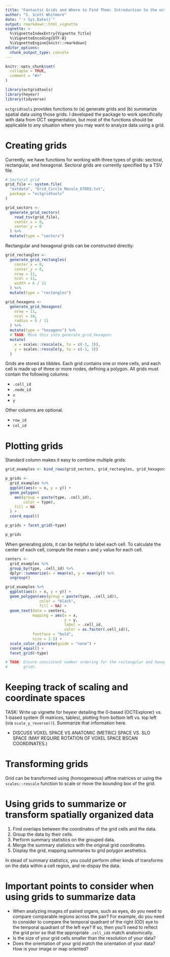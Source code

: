 ```yaml
---
title: "Fantastic Grids and Where to Find Them: Introduction to the octgridtools Package"
author: "S. Scott Whitmore"
date: "`r Sys.Date()`"
output: rmarkdown::html_vignette
vignette: >
  %\VignetteIndexEntry{Vignette Title}
  %\VignetteEncoding{UTF-8}
  %\VignetteEngine{knitr::rmarkdown}
editor_options: 
  chunk_output_type: console
---
```


```r
knitr::opts_chunk$set(
  collapse = TRUE,
  comment = "#>"
)

library(octgridtools)
library(heyexr)
library(tidyverse)
```

`octgridtools` provides functions to (a) generate grids and (b) summarize 
spatial data using those grids. I developed the package to work specifically
with data from OCT segmentation, but most of the functions should be applicable
to any situation where you may want to analyze data using a grid.

# Creating grids

Currently, we have functions for working with three types of grids: sectoral,
rectangular, and hexagonal. Sectoral grids are currently specified by a TSV
file.

```r
# Sectoral grid
grid_file <- system.file(
  "extdata", "Grid_Circle_Macula_ETDRS.txt",
  package = "octgridtools"
)

grid_sectors <-
  generate_grid_sectors(
    read_tsv(grid_file),
    center_x = 0,
    center_y = 0
  ) %>%
  mutate(type = "sectors")
```

Rectangular and hexagonal grids can be constructed directly:

```r
grid_rectangles <-
  generate_grid_rectangles(
    center_x = 0,
    center_y = 0,
    nrow = 11,
    ncol = 11,
    width = 6 / 11
  ) %>%
  mutate(type = "rectangles")

grid_hexagons <-
  generate_grid_hexagons(
    nrow = 11,
    ncol = 10,
    radius = 6 / 11
  ) %>%
  mutate(type = "hexagons") %>%
  # TASK: Move this into generate_grid_hexagons
  mutate(
    x = scales::rescale(x, to = c(-3, 3)),
    y = scales::rescale(y, to = c(-3, 3))
  )
```


Grids are stored as tibbles. Each grid contains one or more cells, and each cell
is made up of three or more nodes, defining a polygon. All grids must contain
the following columns:

* `.cell_id`
* `.node_id`
* `x`
* `y`

Other columns are optional.

* `row_id`
* `col_id`

# Plotting grids

Standard column makes it easy to combine multiple grids:

```r
grid_examples <- bind_rows(grid_sectors, grid_rectangles, grid_hexagons)

p_grids <- 
  grid_examples %>%
  ggplot(aes(x = x, y = y)) +
  geom_polygon(
    aes(group = paste(type, .cell_id), 
        color = type),
    fill = NA
  ) +
  coord_equal()

p_grids + facet_grid(~type)
```

```r
p_grids
```

When generating plots, it can be helpful to label each cell. To calculate the 
center of each cell, compute the mean `x` and `y` value for each cell.

```r
centers <- 
  grid_examples %>%
  group_by(type, .cell_id) %>%
  dplyr::summarize(x = mean(x), y = mean(y)) %>%
  ungroup()

grid_examples %>%
  ggplot(aes(x = x, y = y)) +
  geom_polygon(aes(group = paste(type, .cell_id)),
               color = "black", 
               fill = NA) +
  geom_text(data = centers,
            mapping = aes(x = x, 
                          y = y, 
                          label = .cell_id, 
                          color = as.factor(.cell_id)),
            fontface = "bold",
            size = 2.5) +
  scale_color_discrete(guide = "none") +
  coord_equal() +
  facet_grid(~type)

# TASK: Ensure consistent number ordering for the rectangular and hexagonal
#       grids.
```


# Keeping track of scaling and coordinate spaces

TASK: Write up vignette for heyexr detailing the 0-based (OCTExplorer) vs. 
1-based system (R matrices, tables), plotting from bottom left vs. top left 
(via `scale_y_reverse()`). Summarize that information here.

* DISCUSS VOXEL SPACE VS ANATOMIC (METRIC) SPACE VS. SLO SPACE (MAY REQUIRE 
ROTATION OF VOXEL SPACE BSCAN COORDINATES.)

# Transforming grids

Grid can be transformed using (homogeneous) affine matrices or using the
`scales::rescale` function to scale or move the bounding box of the grid.

# Using grids to summarize or transform spatially organized data

1. Find overlaps between the coordinates of the grid cells and the data.
2. Group the data by their cells.
3. Perform summary statistics on the grouped data.
4. Merge the summary statistics with the original grid coordinates.
5. Display the grid, mapping summaries to grid polygon aesthetics.

In stead of summary statistics, you could perform other kinds of transforms on
the data within a cell region, and re-dispay the data. 

# Important points to consider when using grids to summarize data

* When analyzing images of paired organs, such as eyes, do you need to compare
comparable regions across the pair? For example, do you need to consider to
compare the temporal quadrant of the right (OD) eye to the temporal quadrant of 
the left eye? If so, then you'll need to reflect the grid prior so that the 
appropriate `.cell_id`s match anatomically. 
* Is the size of your grid cells smaller than the resolution of your data?
* Does the orientation of your grid match the orientation of your data? How is
your image or map oriented?




